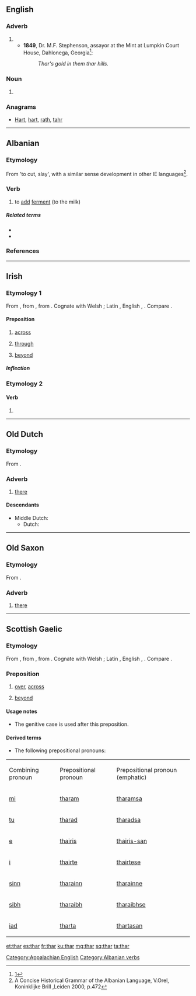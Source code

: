 {{also|Thar}}
==English==

===Adverb===
{{en-adv|-}}

# {{form of|Colloquial or dialectal form|there|lang=en}}
#* '''1849''', Dr. M.F. Stephenson, assayor at the Mint at Lumpkin Court House, Dahlonega, Georgia<ref>[http://georgiainfo.galileo.usg.edu/topics/historical_markers/county/lumpkin/lumpkin-court-house]</ref>:
#*: ''Thar's gold in them thar hills.''

===Noun===
{{en-noun}}

# {{alternative spelling of|tahr|lang=en}}

===Anagrams===
* [[Hart#English|Hart]], [[hart#English|hart]], [[rath#English|rath]], [[tahr#English|tahr]]

[[Category:Appalachian English]]

----

==Albanian==

===Etymology===
From {{l|sq|ther}} 'to cut, slay', with a similar sense development in other IE languages<ref>A Concise Historical Grammar of the Albanian Language, V.Orel, Koninklijke Brill ,Leiden 2000, p.472</ref>.

===Verb===
{{sq-verb|thara|tharë}}

# to [[add]] [[ferment]] (to the milk)

=====Related terms=====
* {{l|sq|thaj}}
* {{l|sq|ther}}

===References===
<references/>

[[Category:Albanian verbs]]

----

==Irish==

===Etymology 1===
From {{etyl|sga|ga}} {{term|tar||lang=ga|across, beyond}}, from {{etyl|cel-pro|ga}} {{m|cel-pro|*ter}}, from {{etyl|ine-pro|ga}} {{m|ine-pro|*tr}}. Cognate with Welsh {{term|tra|lang=cy}}; Latin {{term|trans|trans-|lang=la}}, English {{term|through|lang=en}}, {{etyl|nl|-}} {{term|door|lang=nl}}. Compare {{etyl|gd|-}} {{term|thar|lang=gd}}.

====Preposition====
{{ga-prep}}

# [[across]]
#: {{ux|ga|'''thar''' an abhainn|across the river|inline=1}}
# [[through]]
#: {{ux|ga|'''thar''' an doras|through the door|inline=1}}
# [[beyond]]
#: {{ux|ga|'''thar''' m’eolas|beyond my knowledge|inline=1}}

=====Inflection=====
{{ga-prep-infl
|1sg = tharam
|2sg = tharat
|3sgm = thairis
|3sgmem = thairisean
|3sgf = thairsti
|1pl = tharainn
|2pl = tharaibh
|3pl = tharstu
}}

===Etymology 2===

====Verb====
{{head|ga|mutated verb}}

# {{ga-lenition of|tar}}

----

==Old Dutch==

===Etymology===
From {{etyl|gem-pro|odt}} {{m|gem-pro|*þar}}.

===Adverb===
{{head|odt|adverb|cat2=demonstrative adverbs}}

# [[there]]

====Descendants====
* Middle Dutch: {{l|dum|daer}}
** Dutch: {{l|nl|daar}}

----

==Old Saxon==

===Etymology===
From {{etyl|gem-pro|osx}} {{m|gem-pro|*þar}}.

===Adverb===
{{head|osx|adverb|cat2=demonstrative adverbs}}

# [[there]]

----

==Scottish Gaelic==

===Etymology===
From {{etyl|sga|gd}} {{term|tar||lang=ga|across, beyond}}, from {{etyl|cel-pro|gd}} {{m|cel-pro|*ter}}, from {{etyl|ine-pro|gd}} {{m|ine-pro|*tr}}. Cognate with Welsh {{term|tra|lang=cy}}; Latin {{term|trans|trans-|lang=la}}, English {{term|through|lang=en}}, {{etyl|nl|-}} {{term|door|lang=nl}}. Compare {{etyl|ga|-}} {{term|thar|lang=ga}}.

===Preposition===
{{head|gd|preposition}}

# [[over]], [[across]]
#: {{usex|Sheòl sinn '''thar''' na mara.|t=We sailed across the sea.|inline=1|lang=gd}}
# [[beyond]]
#: {{usex|Tha sin '''thar''' mo chomais.|t=That is beyond my ability.|inline=1|lang=gd}}

====Usage notes====
* The genitive case is used after this preposition.

====Derived terms====
* The following prepositional pronouns:

{|class="wikitable"
|Combining
pronoun
|Prepositional
pronoun
|Prepositional
pronoun (emphatic)
|-
|[[mi#Scottish Gaelic|mi]]
|[[tharam]]
|[[tharamsa]]
|-
|[[tu#Scottish Gaelic|tu]]
|[[tharad]]
|[[tharadsa]]
|-
|[[e#Scottish Gaelic|e]]
|[[thairis]]
|[[thairis-san]]
|-
|[[i#Scottish Gaelic|i]]
|[[thairte]]
|[[thairtese]]
|-
|[[sinn#Scottish Gaelic|sinn]]
|[[tharainn]]
|[[tharainne]]
|-
|[[sibh#Scottish Gaelic|sibh]]
|[[tharaibh]]
|[[tharaibhse]]
|-
|[[iad#Scottish Gaelic|iad]]
|[[tharta]]
|[[thartasan]]
|}

[[et:thar]]
[[es:thar]]
[[fr:thar]]
[[ku:thar]]
[[mg:thar]]
[[sq:thar]]
[[ta:thar]]